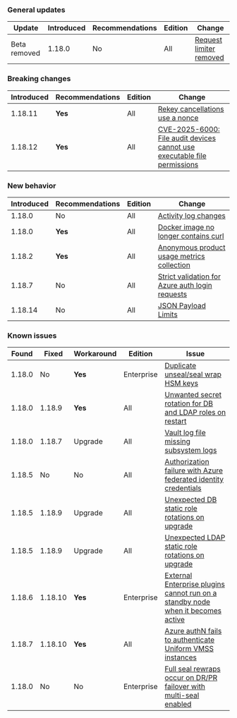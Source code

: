 ### General updates

Update          | Introduced | Recommendations | Edition | Change
--------------- | ---------- |---------------- | ------- | ------
Beta removed    | 1.18.0     | No              | All     | [Request limiter removed](/vault/docs/v1.18.x/updates/important-changes#request-limiter-configuration-removal)

### Breaking changes

Introduced | Recommendations | Edition    | Change
---------- | --------------- | ---------- | ------
1.18.11    | **Yes**         | All        | [Rekey cancellations use a nonce](/vault/docs/v1.18.x/updates/important-changes#rekey-cancel-nonce)
1.18.12    | **Yes**         | All       | [CVE-2025-6000: File audit devices cannot use executable file permissions](/vault/docs/v1.18.x/updates/important-changes#cve-2025-6000)

### New behavior

Introduced | Recommendations | Edition    | Change
---------- | --------------- | ---------- | ------
1.18.0     | No              | All        | [Activity log changes](/vault/docs/v1.18.x/updates/important-changes#default-activity-log-querying-period)
1.18.0     | **Yes**         | All        | [Docker image no longer contains curl](/vault/docs/v1.18.x/updates/important-changes#docker-image-no-longer-contains-curl)
1.18.2     | **Yes**         | All        | [Anonymous product usage metrics collection](/vault/docs/v1.18.x/updates/important-changes#product-usage-reporting)
1.18.7     | No              | All        | [Strict validation for Azure auth login requests](/vault/docs/v1.18.x/updates/important-changes#azure-auth-plugin-requires-resource_group_name-vm_name-and-vmss_name-to-match-the-jwt-claims-on-login)
1.18.14    | No              | All        | [JSON Payload Limits](/vault/docs/v1.18.x/updates/important-changes#json-limits)


### Known issues

Found  | Fixed   | Workaround | Edition    | Issue
------ |-------- | ---------- | ---------- | -----
1.18.0 | No      | **Yes**    | Enterprise | [Duplicate unseal/seal wrap HSM keys](/vault/docs/v1.18.x/updates/important-changes#seal-seal-wrapped-duplicate-hsm-keys)
1.18.0 | 1.18.9  | **Yes**    | All        | [Unwanted secret rotation for DB and LDAP roles on restart](/vault/docs/v1.18.x/updates/important-changes#database-and-ldap-secrets-engine-unwanted-secret-rotation-on-backend-restart)
1.18.0 | 1.18.7  | Upgrade    | All        | [Vault log file missing subsystem logs](/vault/docs/v1.18.x/updates/important-changes#vault-log-file-missing-subsystem-logs)
1.18.5 | No      | No         | All        | [Authorization failure with Azure federated identity credentials](/vault/docs/v1.18.x/updates/important-changes#authorization-failures-using-azure-federated-identity-credentials)
1.18.5 | 1.18.9  | Upgrade    | All        | [Unexpected DB static role rotations on upgrade](/vault/docs/v1.18.x/updates/important-changes#database-static-role-rotations-on-upgrade)
1.18.5 | 1.18.9  | Upgrade    | All        | [Unexpected LDAP static role rotations on upgrade](/vault/docs/v1.18.x/updates/important-changes#ldap-static-role-rotations-on-upgrade)
1.18.6 | 1.18.10 | **Yes**    | Enterprise | [External Enterprise plugins cannot run on a standby node when it becomes active](/vault/docs/v1.18.x/updates/important-changes#external-ent-plugins)
1.18.7 | 1.18.10 | **Yes**    | All        | [Azure authN fails to authenticate Uniform VMSS instances](/vault/docs/v1.18.x/updates/important-changes#azure-auth-fails-to-authenticate-uniform-vmss-instances)
1.18.0  | No     | No         | Enterprise | [Full seal rewraps occur on DR/PR failover with multi-seal enabled](/vault/docs/v1.18.x/upgrading/upgrade-to-1.18.x#multi-seal-rewrap)